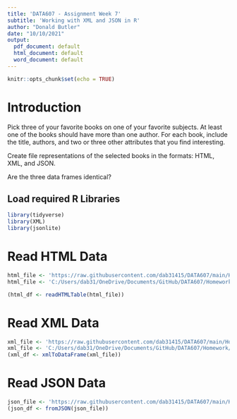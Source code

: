 ```yaml
---
title: 'DATA607 - Assignment Week 7'
subtitle: 'Working with XML and JSON in R'
author: "Donald Butler"
date: "10/10/2021"
output:
  pdf_document: default
  html_document: default
  word_document: default
---
```


```r
knitr::opts_chunk$set(echo = TRUE)
```

# Introduction

Pick three of your favorite books on one of your favorite subjects. At least one of the books should have more
than one author. For each book, include the title, authors, and two or three other attributes that you find
interesting.

Create file representations of the selected books in the formats: HTML, XML, and JSON.

Are the three data frames identical?

## Load required R Libraries

```r
library(tidyverse)
library(XML)
library(jsonlite)
```

# Read HTML Data

```r
html_file <- 'https://raw.githubusercontent.com/dab31415/DATA607/main/Homework/Assignment_5/books.html'
html_file <- 'C:/Users/dab31/OneDrive/Documents/GitHub/DATA607/Homework/Assignment_5/books.html'

(html_df <- readHTMLTable(html_file))
```
# Read XML Data

```r
xml_file <- 'https://raw.githubusercontent.com/dab31415/DATA607/main/Homework/Assignment_5/books.xml'
xml_file <- 'C:/Users/dab31/OneDrive/Documents/GitHub/DATA607/Homework/Assignment_5/books.xml'
(xml_df <- xmlToDataFrame(xml_file))
```

# Read JSON Data

```r
json_file <- 'https://raw.githubusercontent.com/dab31415/DATA607/main/Homework/Assignment_5/books.json'
(json_df <- fromJSON(json_file))
```


